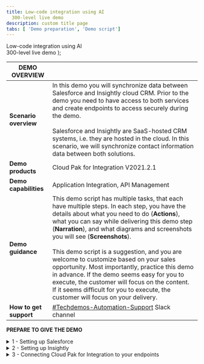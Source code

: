 ```yaml
---
title: Low-code integration using AI
  300-level live demo
description: custom title page
tabs: [ 'Demo preparation', 'Demo script']
---
```


  <span>
    Low-code integration using AI <br /> 300-level live demo
  </span>
);

<span id="top"></span>

| DEMO OVERVIEW |                          |
| --------------------------------------- | ------------------------------------- |
| **Scenario overview** | In this demo you will synchronize data between Salesforce and Insightly cloud CRM. Prior to the demo you need to have access to both services and create endpoints to access securely during the demo. <br/><br/> Salesforce and Insightly are SaaS-hosted CRM systems, i.e. they are hosted in the cloud. In this scenario, we will synchronize contact information data between both solutions.  |
| **Demo products** | Cloud Pak for Integration V2021.2.1 |
| **Demo capabilities** | Application Integration, API Management |
| **Demo guidance** | This demo script has multiple tasks, that each have multiple steps. In each step, you have the details about what you need to do (**Actions**), what you can say while delivering this demo step (**Narration**), and what diagrams and screenshots you will see (**Screenshots**).<br/><br/>This demo script is a suggestion, and you are welcome to customize based on your sales opportunity. Most importantly, practice this demo in advance. If the demo seems easy for you to execute, the customer will focus on the content. If it seems difficult for you to execute, the customer will focus on your delivery. |
| **How to get support** | <a href="https://ibm.enterprise.slack.com/app_redirect?channel=techdemos-automation-support" target="_blank" rel="noreferrer">#Techdemos-Automation-Support</a> Slack channel |

**PREPARE TO GIVE THE DEMO**

<details>

<summary>1 - Setting up Salesforce</summary>
<br/>

Now, let’s set up Salesforce. You will need a developer account to use for testing. You can sign up for a free developer account or use an existing one.

<br/>

1. To get a new account, go to <a href="https://developer.salesforce.com" target="_blank" rel="noreferrer">Salesforce Developers</a>, and click on **Sign Up**.

<br/>

![salesforce-dev-signup](./images/salesforce-dev-signup.png)

<br/>

2. First, **log in** with your dev admin account.

<br/>

![salesforce-dev-home](./images/salesforce-dev-home.png)

<br/>

3. To get your Salesforce integration URL, click on your **user profile**. The URL text below your Account Name is your login URL. **Note this login URL** for later use in this demo.

<br/>

![salesforce-url](./images/salesforce-url.png)

<br/>

4. Next, retrieve a Security Token. Click on your **user profile** and select **Settings** in the profile panel.

<br/>

![salesforce-settings.png](./images/salesforce-settings.png)

<br/>

5. Under Settings, find and select **Reset Security Token**. Then select **Reset Security Token Button** to send a newly generated security token to your email.

<br/>

![salesforce-reset-token](./images/salesforce-reset-token.png)

<br/>

6. Next, you will retrieve the Client ID and Secret. Click the **setup cogwheel** at the top right.

<br/>

![salesforce-setup](./images/salesforce-setup.png)

<br/>

7. On the left navigator, go to **PLATFORM TOOLS > Apps > App Manager**.

<br/>

![salesforce-appmanager](./images/salesforce-appmanager.png)

<br/>

8. Click on the **New Connected App** button.

<br/>

![salesforce-newconnectedapp](./images/salesforce-newconnectedapp.png)

<br/>

9. Enter **App Connect** as Connect App Name. Enter your **admin email** as Contact Email.  Mark **Enable OAuth Settings** and **Enable for Device Flow**. Then select **Access and manage your data (api)** in the Selected OAuth Scopes box. Then click on **Save**.

<br/>

![salesforce-connect-app](./images/salesforce-connect-app.png)

<br/>

10. It may take several minutes for the newly created Connected App to be registered. Once registered, go back to **Apps > Connected Apps > Manage Connected Apps** and note the **Consumer Key** and **Secret**.

<br/>

![salesforce-credentials](./images/salesforce-credentials.png)

<br/>
Great, your Salesforce Dev account is ready, next let's configure the Insightly account.

<br/><br/>

**[Go to top](#top)**

</details>

<details>

<summary>2 - Setting up Insightly</summary>
<br/>


Now, let’s set up Insightly. Insightly is a cloud-based customer relationship management (CRM) and project management solution for managing leads, contacts, organizations, and opportunities.

<br/>

Let's create a Trial account (15 days). Don't worry about this time limitation, after the trial period, you can migrate your trial account to be a free account, with limited users. 

<br/>

1. Go to (https://www.insightly.com/) and click on **TRY CRM FREE**.

<br/>

![prep-insightly-1](./images/prep-insightly-1.png)

<br/>

2. Complete the form with your personal data to create an Insightly free account. **Accept the Terms of Service and Privacy Policy** and click **Create My Account**.

<br/>

![prep-insightly-2](./images/prep-insightly-2.png)

<br/>

3. Confirm your email address. 

<br/>

![prep-insightly-3](./images/prep-insightly-3.png)

<br/>

![prep-insightly-4](./images/prep-insightly-4.png)

<br/>

4. As soon as you confirm your email by clicking the email link, you should see an initial Insightly screen asking basic information about your company. Add some information here, and click **LET'S GO!**

<br/>

![prep-insightly-5](./images/prep-insightly-5.png)

<br/>

5. On the Invite your team dialog, just close the dialog.

<br/>

![prep-insightly-6](./images/prep-insightly-6.png)

<br/>

6. Great! You have an Insightly account. Now, let's get the API Key, to enable APP connect to authenticate when making API calls. Click the profile icon (1) in Insightly and select **User Settings (2)**.

<br/>

![prep-insightly-7](./images/prep-insightly-7.png)

<br/>

7. Scroll down to the bottom of the page and copy the **API key**, which is a long string of characters.

<br/>

![prep-insightly-8](./images/prep-insightly-8.png)

<br/>

8. To avoid any issues with your trial expiration date, let's subscribe to a free account. On the top of the page, click **Subscribe Now**.

<br/>

![prep-insightly-9](./images/prep-insightly-9.png)

<br/>

9. On the **Free** plan, click the **Select Plan** button. 

<br/>

![prep-insightly-10](./images/prep-insightly-10.png)

<br/>

10. On the confirmation dialog, click **OK**.

<br/>

![prep-insightly-11](./images/prep-insightly-11.png)

<br/>

Great, your Insightly account is ready. Now let’s configure Cloud Pak for Integration to the services endpoints.

<br/>

**[Go to top](#top)**

</details>

<details>

<summary>3 - Connecting Cloud Pak for Integration to your endpoints</summary>
<br/>

Now, let’s configure our services endpoints in Cloud Pak for Integration.

<br/>

1. Open your **Cloud Pak for Integration** home page. In the **Integrations** area, click on **ace-designer-demo**.

<br/>

![endpoint-home](./images/endpoint-home.png)

<br/>

2. Open the **Catalog**.

<br/>

![endpoint-catalog](./images/endpoint-catalog.png)

<br/>

3. Here you can see a list of the available connectors.

<br/>

![endpoint-connectors](./images/endpoint-connectors.png)

<br/>

4. Search for **Salesforce** and click **Connect**.

<br/>

![endpoint-salesforce-connect](./images/endpoint-salesforce-connect.png)

<br/>

5. Here you need to enter your Salesforce credentials. Insert the login URL into the connector account form as shown below. **IMPORTANT**: You **MUST** enter the **‘https://’** part as well – it won’t work if you just copy/paste from the Salesforce screen.

<br/>

![endpoint-salesforce-login-details](./images/endpoint-salesforce-login-details.png)

<br/>

6. To populate the Password field on the connector account screen you will need to concatenate the Password used to log into the Salesforce account with the Security Token received via email. For example if your Salesforce password is ‘myGreatPassword’ and your Salesforce security token is ‘2325jsdhew4312hs534dh’ then you should enter ‘myGreatPassword2325jsdhew4312hs534dh’ in the password field.

<br/>

![endpoint-salesforce-login-details2](./images/endpoint-salesforce-login-details2.png)

<br/>

7. Use Salesforce’s Consumer Key and Secret as **Client ID** and **Client Secret** respectively as needed in the connector account UI as follows and click **Connect**.

<br/>

![endpoint-salesforce-login-details3](./images/endpoint-salesforce-login-details3.png)

<br/>

8. Now search for **Insightly** and click **Connect**.

<br/>

![prep-insightly-12e](./images/prep-insightly-12.png)

<br/>

9. Paste your **API Key (1)** and in **API Version** keep v3.1 (2). Then click **Connect (3)**. 

<br/>

![prep-insightly-13](./images/prep-insightly-13.png)

<br/>

10. Great! Your environment is ready to demo.

<br/>

![prep-insightly-14](./images/prep-insightly-14.png)

<br/>

**[Go to top](#top)**

</details>

